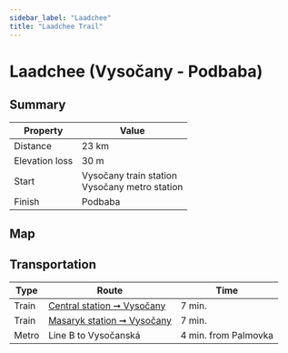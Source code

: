 ```yaml
---
sidebar_label: "Laadchee"
title: "Laadchee Trail"
---
```


# Laadchee (Vysočany - Podbaba)

## Summary

| Property | Value |
| --- | --- |
| Distance | 23 km |
| Elevation loss | 30 m |
| Start | Vysočany train station <br /> Vysočany metro station |
| Finish | Podbaba |

## Map

<MapyCzEmbeddedPath id="lulukeralu"></MapyCzEmbeddedPath>

## Transportation

| Type | Route | Time |
| --- | --- | --- |
| Train | [Central station ➞ Vysočany](https://idos.idnes.cz/vlakyautobusymhdvse/spojeni/vysledky/?f=Praha%20hl.n.&fc=100003&t=Praha-Vyso%C4%8Dany&tc=100003&direct=true&af=true&trt=150,151,152,153&fcs=3 "See timetable" ) | 7 min. |
| Train | [Masaryk station ➞ Vysočany](https://idos.idnes.cz/vlakyautobusymhdvse/spojeni/vysledky/?f=Praha%20Masarykovo%20n.&fc=100003&t=Praha-Vyso%C4%8Dany&tc=100003&direct=true&af=true&trt=150,151,152,153&fcs=3 "See timetable" ) | 7 min. |
| Metro | Line B to Vysočanská | 4 min. from Palmovka |
